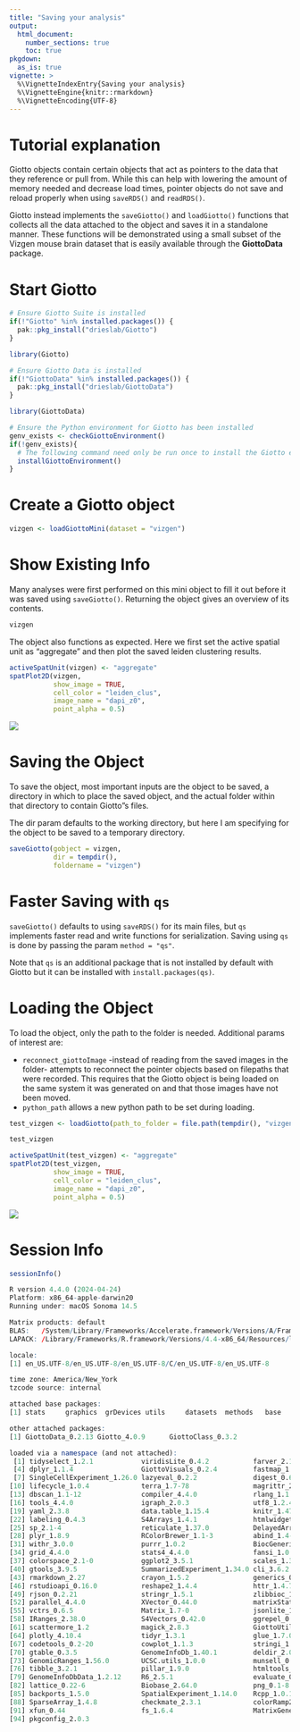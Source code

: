 ```yaml
---
title: "Saving your analysis"
output: 
  html_document:
    number_sections: true
    toc: true
pkgdown:
  as_is: true
vignette: >
  %\VignetteIndexEntry{Saving your analysis}
  %\VignetteEngine{knitr::rmarkdown}
  %\VignetteEncoding{UTF-8}
---
```



# Tutorial explanation

Giotto objects contain certain objects that act as pointers to the data that they reference or pull from. While this can help with lowering the amount of memory needed and decrease load times, pointer objects do not save and reload properly when using `saveRDS()` and `readRDS()`.

Giotto instead implements the `saveGiotto()` and `loadGiotto()` functions that collects all the data attached to the object and saves it in a standalone manner. These functions will be demonstrated using a small subset of the Vizgen mouse brain dataset that is easily available through the **GiottoData** package.

# Start Giotto


```r
# Ensure Giotto Suite is installed
if(!"Giotto" %in% installed.packages()) {
  pak::pkg_install("drieslab/Giotto")
}

library(Giotto)

# Ensure Giotto Data is installed
if(!"GiottoData" %in% installed.packages()) {
  pak::pkg_install("drieslab/GiottoData")
}

library(GiottoData)

# Ensure the Python environment for Giotto has been installed
genv_exists <- checkGiottoEnvironment()
if(!genv_exists){
  # The following command need only be run once to install the Giotto environment
  installGiottoEnvironment()
}
```


# Create a Giotto object


```r
vizgen <- loadGiottoMini(dataset = "vizgen")
```


# Show Existing Info

Many analyses were first performed on this mini object to fill it out before it was saved using `saveGiotto()`. Returning the object gives an overview of its contents.


```r
vizgen
```

The object also functions as expected. Here we first set the active spatial unit as "aggregate" and then plot the saved leiden clustering results.


```r
activeSpatUnit(vizgen) <- "aggregate"
spatPlot2D(vizgen,
           show_image = TRUE,
           cell_color = "leiden_clus",
           image_name = "dapi_z0",
           point_alpha = 0.5)
```

![](images/saving_object/unnamed-chunk-4-1.png)



# Saving the Object

To save the object, most important inputs are the object to be saved, a directory in which to place the saved object, and the actual folder within that directory to contain Giotto"s files.

The dir param defaults to the working directory, but here I am specifying for the object to be saved to a temporary directory.


```r
saveGiotto(gobject = vizgen,
           dir = tempdir(),
           foldername = "vizgen")
```


# Faster Saving with `qs`

`saveGiotto()` defaults to using `saveRDS()` for its main files, but `qs` implements faster read and write functions for serialization. Saving using `qs` is done by passing the param `method = "qs"`.

Note that `qs` is an additional package that is not installed by default with Giotto but it can be installed with `install.packages(qs)`.

# Loading the Object

To load the object, only the path to the folder is needed. Additional params of interest are:

- `reconnect_giottoImage` -instead of reading from the saved images in the folder- attempts to reconnect the pointer objects based on filepaths that were recorded. This requires that the Giotto object is being loaded on the same system it was generated on and that those images have not been moved.
- `python_path` allows a new python path to be set during loading.


```r
test_vizgen <- loadGiotto(path_to_folder = file.path(tempdir(), "vizgen"))
```

```r
test_vizgen
```

```r
activeSpatUnit(test_vizgen) <- "aggregate"
spatPlot2D(test_vizgen,
           show_image = TRUE,
           cell_color = "leiden_clus",
           image_name = "dapi_z0",
           point_alpha = 0.5)
```

![](images/saving_object/unnamed-chunk-8-1.png)



# Session Info


```r
sessionInfo()
```

```r
R version 4.4.0 (2024-04-24)
Platform: x86_64-apple-darwin20
Running under: macOS Sonoma 14.5

Matrix products: default
BLAS:   /System/Library/Frameworks/Accelerate.framework/Versions/A/Frameworks/vecLib.framework/Versions/A/libBLAS.dylib 
LAPACK: /Library/Frameworks/R.framework/Versions/4.4-x86_64/Resources/lib/libRlapack.dylib;  LAPACK version 3.12.0

locale:
[1] en_US.UTF-8/en_US.UTF-8/en_US.UTF-8/C/en_US.UTF-8/en_US.UTF-8

time zone: America/New_York
tzcode source: internal

attached base packages:
[1] stats     graphics  grDevices utils     datasets  methods   base     

other attached packages:
[1] GiottoData_0.2.13 Giotto_4.0.9      GiottoClass_0.3.2

loaded via a namespace (and not attached):
 [1] tidyselect_1.2.1            viridisLite_0.4.2           farver_2.1.2               
 [4] dplyr_1.1.4                 GiottoVisuals_0.2.4         fastmap_1.2.0              
 [7] SingleCellExperiment_1.26.0 lazyeval_0.2.2              digest_0.6.35              
[10] lifecycle_1.0.4             terra_1.7-78                magrittr_2.0.3             
[13] dbscan_1.1-12               compiler_4.4.0              rlang_1.1.4                
[16] tools_4.4.0                 igraph_2.0.3                utf8_1.2.4                 
[19] yaml_2.3.8                  data.table_1.15.4           knitr_1.47                 
[22] labeling_0.4.3              S4Arrays_1.4.1              htmlwidgets_1.6.4          
[25] sp_2.1-4                    reticulate_1.37.0           DelayedArray_0.30.1        
[28] plyr_1.8.9                  RColorBrewer_1.1-3          abind_1.4-5                
[31] withr_3.0.0                 purrr_1.0.2                 BiocGenerics_0.50.0        
[34] grid_4.4.0                  stats4_4.4.0                fansi_1.0.6                
[37] colorspace_2.1-0            ggplot2_3.5.1               scales_1.3.0               
[40] gtools_3.9.5                SummarizedExperiment_1.34.0 cli_3.6.2                  
[43] rmarkdown_2.27              crayon_1.5.2                generics_0.1.3             
[46] rstudioapi_0.16.0           reshape2_1.4.4              httr_1.4.7                 
[49] rjson_0.2.21                stringr_1.5.1               zlibbioc_1.50.0            
[52] parallel_4.4.0              XVector_0.44.0              matrixStats_1.3.0          
[55] vctrs_0.6.5                 Matrix_1.7-0                jsonlite_1.8.8             
[58] IRanges_2.38.0              S4Vectors_0.42.0            ggrepel_0.9.5              
[61] scattermore_1.2             magick_2.8.3                GiottoUtils_0.1.9          
[64] plotly_4.10.4               tidyr_1.3.1                 glue_1.7.0                 
[67] codetools_0.2-20            cowplot_1.1.3               stringi_1.8.4              
[70] gtable_0.3.5                GenomeInfoDb_1.40.1         deldir_2.0-4               
[73] GenomicRanges_1.56.0        UCSC.utils_1.0.0            munsell_0.5.1              
[76] tibble_3.2.1                pillar_1.9.0                htmltools_0.5.8.1          
[79] GenomeInfoDbData_1.2.12     R6_2.5.1                    evaluate_0.24.0            
[82] lattice_0.22-6              Biobase_2.64.0              png_0.1-8                  
[85] backports_1.5.0             SpatialExperiment_1.14.0    Rcpp_1.0.12                
[88] SparseArray_1.4.8           checkmate_2.3.1             colorRamp2_0.1.0           
[91] xfun_0.44                   fs_1.6.4                    MatrixGenerics_1.16.0      
[94] pkgconfig_2.0.3 
```


